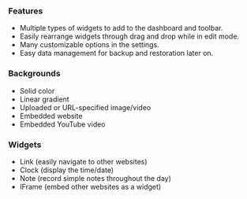 ### Features

- Multiple types of widgets to add to the dashboard and toolbar.
- Easily rearrange widgets through drag and drop while in edit mode.
- Many customizable options in the settings.
- Easy data management for backup and restoration later on.

### Backgrounds

- Solid color
- Linear gradient
- Uploaded or URL-specified image/video
- Embedded website
- Embedded YouTube video

### Widgets

- Link (easily navigate to other websites)
- Clock (display the time/date)
- Note (record simple notes throughout the day)
- IFrame (embed other websites as a widget)
